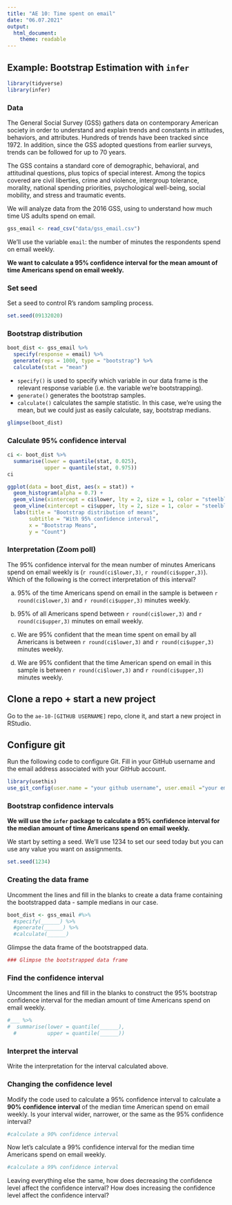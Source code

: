 ```yaml
---
title: "AE 10: Time spent on email"
date: "06.07.2021"
output: 
  html_document:
    theme: readable
---
```


## Example: Bootstrap Estimation with `infer`

```r
library(tidyverse)
library(infer)
```

### Data 

The General Social Survey (GSS) gathers data on contemporary American society in order to understand and explain trends and constants in attitudes, behaviors, and attributes. Hundreds of trends have been tracked since 1972. In addition, since the GSS adopted questions from earlier surveys, trends can be followed for up to 70 years.

The GSS contains a standard core of demographic, behavioral, and attitudinal questions, plus topics of special interest. Among the topics covered are civil liberties, crime and violence, intergroup tolerance, morality, national spending priorities, psychological well-being, social mobility, and stress and traumatic events.

We will analyze data from the 2016 GSS, using to understand how much time US adults spend on email. 

```r
gss_email <- read_csv("data/gss_email.csv")
```

We'll use the variable `email`: the number of minutes the respondents spend on email weekly. 

**We want to calculate a 95% confidence interval for the mean amount of time Americans spend on email weekly.**

### Set seed

Set a seed to control R's random sampling process.

```r
set.seed(09132020)
```

### Bootstrap distribution

```r
boot_dist <- gss_email %>%
  specify(response = email) %>% 
  generate(reps = 1000, type = "bootstrap") %>% 
  calculate(stat = "mean")
```

- `specify()` is used to specify which variable in our data frame is the relevant response variable (i.e. the variable we're bootstrapping).
- `generate()` generates the bootstrap samples.
- `calculate()` calculates the sample statistic. In this case, we're using the mean, but we could just as easily calculate, say, bootstrap medians.

```r
glimpse(boot_dist)
```

### Calculate 95% confidence interval

```r
ci <- boot_dist %>%
  summarise(lower = quantile(stat, 0.025),
            upper = quantile(stat, 0.975))
ci
```

```r
ggplot(data = boot_dist, aes(x = stat)) +
  geom_histogram(alpha = 0.7) + 
  geom_vline(xintercept = ci$lower, lty = 2, size = 1, color = "steelblue") +
  geom_vline(xintercept = ci$upper, lty = 2, size = 1, color = "steelblue") + 
  labs(title = "Bootstrap distribution of means", 
       subtitle = "With 95% confidence interval", 
       x = "Bootstrap Means", 
       y = "Count")
```

### Interpretation (Zoom poll)

The 95% confidence interval for the mean number of minutes Americans spend on email weekly is (`r round(ci$lower,3)`, `r round(ci$upper,3)`). Which of the following is the correct interpretation of this interval?


(a) 95% of the time Americans spend on email in the sample is between `r round(ci$lower,3)` and `r round(ci$upper,3)` minutes weekly.

(b) 95% of all Americans spend between `r round(ci$lower,3)` and `r round(ci$upper,3)` minutes on email weekly.

(c) We are 95% confident that the mean time spent on email by all Americans is between `r round(ci$lower,3)` and `r round(ci$upper,3)` minutes weekly.

(d) We are 95% confident that the time American spend on email in this sample is between `r round(ci$lower,3)` and `r round(ci$upper,3)` minutes weekly. 


## Clone a repo + start a new project

Go to the `ae-10-[GITHUB USERNAME]` repo, clone it, and start a new project in RStudio. 

## Configure git

Run the following code to configure Git. Fill in your GitHub username and the email address associated with your GitHub account. 

```r
library(usethis)
use_git_config(user.name = "your github username", user.email ="your email")
```


### Bootstrap confidence intervals

**We will use the `infer` package to calculate a 95% confidence interval for the median amount of time Americans spend on email weekly.**

We start by setting a seed. We'll use 1234 to set our seed today but you can use any value you want on assignments.

```r
set.seed(1234)
```

### Creating the data frame

Uncomment the lines and fill in the blanks to create a data frame containing the bootstrapped data - sample medians in our case.  

```r
boot_dist <- gss_email #%>%
  #specify(______) %>%
  #generate(______) %>%
  #calculate(______)
```

Glimpse the data frame of the bootstrapped data.  

```r
### Glimpse the bootstrapped data frame
```

### Find the confidence interval

Uncomment the lines and fill in the blanks to construct the 95% bootstrap confidence interval for the median amount of time Americans spend on email weekly.

```r
#___ %>%
#  summarise(lower = quantile(______),
  #          upper = quantile(______))
```

### Interpret the interval

Write the interpretation for the interval calculated above. 

### Changing the confidence level 

Modify the code used to calculate a 95% confidence interval to calculate a **90% confidence interval** of the median time American spend on email weekly. Is your interval wider, narrower, or the same as the 95% confidence interval?

```r
#calculate a 90% confidence interval
```

Now let's calculate a 99% confidence interval for the median time Americans spend on email weekly.

```r
#calculate a 99% confidence interval
```

Leaving everything else the same, how does decreasing the confidence level affect the confidence interval? How does increasing the confidence level affect the confidence interval?

